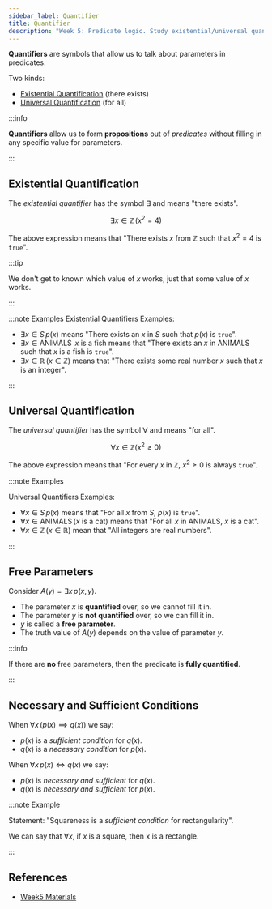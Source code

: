 ```yaml
---
sidebar_label: Quantifier
title: Quantifier
description: "Week 5: Predicate logic. Study existential/universal quantifiers."
---
```


**Quantifiers** are symbols that allow us to talk about parameters in predicates.

Two kinds:

- [Existential Quantification](#existential-quantification) (there exists)
- [Universal Quantification](#universal-quantification) (for all)

:::info

**Quantifiers** allow us to form **propositions** out of _predicates_
without filling in any specific value for parameters.

:::

## Existential Quantification

The _existential quantifier_ has the symbol $\exists$ and means "there exists".

$$
\exists x \in \mathbb{Z} \, (x^2 = 4)
$$

The above expression means that "There exists $x$ from $\mathbb{Z}$ such that $x^2 = 4$ is `true`".

:::tip

We don't get to known which value of $x$ works, just that some value of $x$ works.

:::

:::note Examples
Existential Quantifiers Examples:

- $\exists x \in S \, p(x)$ means "There exists an $x$ in $S$ such that $p(x)$ is `true`".
- $\exists x \in \text{ANIMALS } \, x \text{ is a fish}$ means that
  "There exists an $x$ in $\text{ANIMALS}$ such that $x$ is a fish is `true`".
- $\exists x \in \mathbb{R} \, (x \in \mathbb{Z})$ means that
  "There exists some real number $x$ such that $x$ is an integer".

:::

## Universal Quantification

The _universal quantifier_ has the symbol $\forall$ and means "for all".

$$
\forall x \in \mathbb{Z}( x^2 \geq 0)
$$

The above expression means that "For every $x$ in $\mathbb{Z}$, $x^2 \geq 0$ is always `true`".

:::note Examples

Universal Quantifiers Examples:

- $\forall x \in S \, p(x)$ means that "For all $x$ from $S$, $p(x)$ is `true`".
- $\forall x \in \text{ANIMALS} \, (x \text{ is a cat})$ means that "For all $x$ in $\text{ANIMALS}$, $x$ is a cat".
- $\forall x \in \mathbb{Z} \, (x \in \mathbb{R})$ mean that "All integers are real numbers".

:::

## Free Parameters

Consider $A(y) = \exists x \, p(x,y)$.

- The parameter $x$ is **quantified** over, so we cannot fill it in.
- The parameter $y$ is **not quantified** over, so we can fill it in.
- $y$ is called a **free parameter**.
- The truth value of $A(y)$ depends on the value of parameter $y$.

:::info

If there are **no** free parameters, then the predicate is **fully quantified**.

:::

## Necessary and Sufficient Conditions

When $\forall x \, (p(x) \implies q(x))$ we say:

- $p(x)$ is a _sufficient condition_ for $q(x)$.
- $q(x)$ is a _necessary condition_ for $p(x)$.

When $\forall x \, p(x) \iff q(x)$ we say:

- $p(x)$ is _necessary and sufficient_ for $q(x)$.
- $q(x)$ is _necessary and sufficient_ for $p(x)$.

:::note Example

Statement: "Squareness is a _sufficient condition_ for rectangularity".

We can say that $\forall x$, if $x$ is a square, then x is a rectangle.

:::

## References

- [Week5 Materials](https://github.com/xiaohai-huang/resources/tree/master/QUT/Discrete-Structure/week5)

